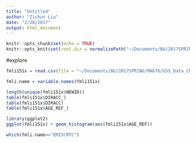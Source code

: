 ```yaml
---
title: "Untitled"
author: "Zichun Liu"
date: "2/28/2017"
output: html_document
---
```


```r
knitr::opts_chunk$set(echo = TRUE)
knitr::opts_knit$set(root.dir = normalizePath("~/Documents/BU/2017SPRING/MA676/GSS_Data_Challenge/"))
```


#explore
```r
fmli151x = read.csv(file = "~/Documents/BU/2017SPRING/MA676/GSS_Data_Challenge//DATA/intrvw15/intrvw15/fmli151x.csv",header = T)

fmli.name = variable.names(fmli151x)

length(unique(fmli151x$NEWID))
table(fmli151x$DIRACC_)
table(fmli151x$DIRACC)
table(fmli151x$AGE_REF_)

library(ggplot2)
ggplot(fmli151x) + geom_histogram(aes(fmli151x$AGE_REF))

which(fmli.name=="EMISCMTC")

```

